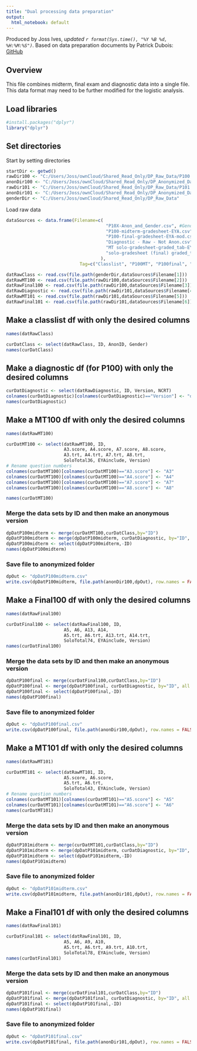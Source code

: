 ```yaml
---
title: "Dual processing data preparation"
output:
  html_notebook: default
---
```

Produced by Joss Ives, *updated `r format(Sys.time(), "%Y %B %d, %H:%M:%S")`*. Based on data preparation documents by Patrick Dubois: [GitHub](https://github.com/pajodu/GERG/)

## Overview

This file combines midterm, final exam and diagnostic data into a single file. This data format may need to be further modified for the logistic analysis.

## Load libraries
```r
#install.packages("dplyr")
library("dplyr")
```


## Set directories

Start by setting directories

```r
startDir <- getwd()
rawDir100 <- "C:/Users/Joss/ownCloud/Shared_Read_Only/DP_Raw_Data/P100 - 2017-09"
anonDir100 <- "C:/Users/Joss/ownCloud/Shared_Read_Only/DP_Anonymized_Data/P100 - 2017-09"
rawDir101 <- "C:/Users/Joss/ownCloud/Shared_Read_Only/DP_Raw_Data/P101 - 2018-01"
anonDir101 <- "C:/Users/Joss/ownCloud/Shared_Read_Only/DP_Anonymized_Data/P101 - 2018-01"
genderDir <- "C:/Users/Joss/ownCloud/Shared_Read_Only/DP_Raw_Data"
```

Load raw data

```r
dataSources <- data.frame(Filename=c(
                                      "P10X-Anon_and_Gender.csv", #Gender and anon ID info
                                      "P100-midterm-gradesheet-EYA.csv", # P100 Midterm
                                      "P100-final-gradesheet-EYA-mod.csv", # P100 Final exam results
                                      "Diagnostic - Raw - Not Anon.csv", # P101 diagnostic
                                      "MT solo-gradesheet-graded_tab-EYA.csv", #P101 Midterm
                                      "solo-gradesheet (final) graded_tab.csv" # P101 Final
                                    ),
                            Tag=c("Classlist", "P100MT", "P100final", "P101diagnostic", "P101MT", "P101final") )

datRawClass <- read.csv(file.path(genderDir,dataSources$Filename[1]))
datRawMT100 <- read.csv(file.path(rawDir100,dataSources$Filename[2]))
datRawFinal100 <- read.csv(file.path(rawDir100,dataSources$Filename[3]))
datRawDiagnostic <- read.csv(file.path(rawDir101,dataSources$Filename[4]))
datRawMT101 <- read.csv(file.path(rawDir101,dataSources$Filename[5]))
datRawFinal101 <- read.csv(file.path(rawDir101,dataSources$Filename[6]))
```

## Make a classlist df with only the desired columns

```r
names(datRawClass)
```

```r
curDatClass <- select(datRawClass, ID, AnonID, Gender) 
names(curDatClass)
```

## Make a diagnostic df (for P100) with only the desired columns

```r
curDatDiagnostic <- select(datRawDiagnostic, ID, Version, NCRT)
colnames(curDatDiagnostic)[colnames(curDatDiagnostic)=="Version"] <- "d.version"
names(curDatDiagnostic)

```


## Make a MT100 df with only the desired columns

```r
names(datRawMT100)
```

```r
curDatMT100 <- select(datRawMT100, ID, 
                      A3.score, A4.score, A7.score, A8.score,
                      A3.trt, A4.trt, A7.trt, A8.trt,
                      SoloTotal36, EYAinclude, Version)
# Rename question numbers
colnames(curDatMT100)[colnames(curDatMT100)=="A3.score"] <- "A3"
colnames(curDatMT100)[colnames(curDatMT100)=="A4.score"] <- "A4"
colnames(curDatMT100)[colnames(curDatMT100)=="A7.score"] <- "A7"
colnames(curDatMT100)[colnames(curDatMT100)=="A8.score"] <- "A8"

names(curDatMT100)
```

### Merge the data sets by ID and then make an anonymous version

```r
dpDatP100midterm <- merge(curDatMT100,curDatClass,by="ID")
dpDatP100midterm <- merge(dpDatP100midterm, curDatDiagnostic, by="ID", all.x=TRUE)
dpDatP100midterm <- select(dpDatP100midterm,-ID)
names(dpDatP100midterm)
```

### Save file to anonymized folder

```r
dpOut <- "dpDatP100midterm.csv"
write.csv(dpDatP100midterm, file.path(anonDir100,dpOut), row.names = FALSE)
```


## Make a Final100 df with only the desired columns

```r
names(datRawFinal100)
```

```r
curDatFinal100 <- select(datRawFinal100, ID, 
                      A5, A6, A13, A14,
                      A5.trt, A6.trt, A13.trt, A14.trt,
                      SoloTotal74, EYAinclude, Version)
names(curDatFinal100)
```

### Merge the data sets by ID and then make an anonymous version

```r
dpDatP100final <- merge(curDatFinal100,curDatClass,by="ID")
dpDatP100final <- merge(dpDatP100final, curDatDiagnostic, by="ID", all.x=TRUE)
dpDatP100final <- select(dpDatP100final,-ID)
names(dpDatP100final)
```

### Save file to anonymized folder

```r

dpOut <- "dpDatP100final.csv"
write.csv(dpDatP100final, file.path(anonDir100,dpOut), row.names = FALSE)
```


## Make a MT101 df with only the desired columns

```r
names(datRawMT101)
```

```r
curDatMT101 <- select(datRawMT101, ID, 
                      A5.score, A6.score,
                      A5.trt, A6.trt,
                      SoloTotal43, EYAinclude, Version)
# Rename question numbers
colnames(curDatMT101)[colnames(curDatMT101)=="A5.score"] <- "A5"
colnames(curDatMT101)[colnames(curDatMT101)=="A6.score"] <- "A6"
names(curDatMT101)
```

### Merge the data sets by ID and then make an anonymous version

```r
dpDatP101midterm <- merge(curDatMT101,curDatClass,by="ID")
dpDatP101midterm <- merge(dpDatP101midterm, curDatDiagnostic, by="ID", all.x=TRUE)
dpDatP101midterm <- select(dpDatP101midterm,-ID)
names(dpDatP101midterm)
```

### Save file to anonymized folder

```r

dpOut <- "dpDatP101midterm.csv"
write.csv(dpDatP101midterm, file.path(anonDir101,dpOut), row.names = FALSE)
```


## Make a Final101 df with only the desired columns

```r
names(datRawFinal101)
```

```r
curDatFinal101 <- select(datRawFinal101, ID, 
                      A5, A6, A9, A10,
                      A5.trt, A6.trt, A9.trt, A10.trt,
                      SoloTotal78, EYAinclude, Version)
names(curDatFinal101)
```

### Merge the data sets by ID and then make an anonymous version

```r
dpDatP101final <- merge(curDatFinal101,curDatClass,by="ID")
dpDatP101final <- merge(dpDatP101final, curDatDiagnostic, by="ID", all.x=TRUE)
dpDatP101final <- select(dpDatP101final,-ID)
names(dpDatP101final)
```

### Save file to anonymized folder

```r

dpOut <- "dpDatP101final.csv"
write.csv(dpDatP101final, file.path(anonDir101,dpOut), row.names = FALSE)
```








